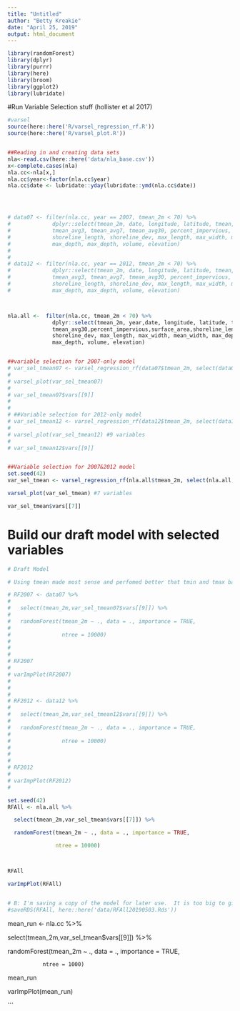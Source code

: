```yaml
---
title: "Untitled"
author: "Betty Kreakie"
date: "April 25, 2019"
output: html_document
---
```



```r

library(randomForest)
library(dplyr)
library(purrr)
library(here)
library(broom)
library(ggplot2)
library(lubridate)
```



#Run Variable Selection stuff (hollister et al 2017)



```r

#varsel
source(here::here('R/varsel_regression_rf.R'))
source(here::here('R/varsel_plot.R'))


##Reading in and creating data sets
nla<-read.csv(here::here('data/nla_base.csv'))
x<-complete.cases(nla)
nla.cc<-nla[x,]
nla.cc$year<-factor(nla.cc$year)
nla.cc$date <- lubridate::yday(lubridate::ymd(nla.cc$date))




# data07 <- filter(nla.cc, year == 2007, tmean_2m < 70) %>%
#             dplyr::select(tmean_2m, date, longitude, latitude, tmean, tmean_dm1,
#             tmean_avg3, tmean_avg7, tmean_avg30, percent_impervious, surface_area,
#             shoreline_length, shoreline_dev, max_length, max_width, mean_width,
#             max_depth, max_depth, volume, elevation)
#             
#             
# data12 <- filter(nla.cc, year == 2012, tmean_2m < 70) %>%
#             dplyr::select(tmean_2m, date, longitude, latitude, tmean, tmean_dm1,
#             tmean_avg3, tmean_avg7, tmean_avg30, percent_impervious, surface_area,
#             shoreline_length, shoreline_dev, max_length, max_width, mean_width,
#             max_depth, max_depth, volume, elevation)



nla.all <-  filter(nla.cc, tmean_2m < 70) %>%
              dplyr::select(tmean_2m, year,date, longitude, latitude, tmean,
              tmean_avg30,percent_impervious,surface_area,shoreline_length,
              shoreline_dev, max_length, max_width, mean_width, max_depth,
              max_depth, volume, elevation)


##variable selection for 2007-only model
# var_sel_tmean07 <- varsel_regression_rf(data07$tmean_2m, select(data07, -tmean_2m), ntree=1000, prog=TRUE, importance=TRUE)
# 
# varsel_plot(var_sel_tmean07) 
# 
# var_sel_tmean07$vars[[9]]
# 
# 
# ##Variable selection for 2012-only model
# var_sel_tmean12 <- varsel_regression_rf(data12$tmean_2m, select(data12, -tmean_2m),                ntree=1000, prog=TRUE,importance=TRUE)
# 
# varsel_plot(var_sel_tmean12) #9 variables
# 
# var_sel_tmean12$vars[[9]]


##Variable selection for 2007&2012 model
set.seed(42)
var_sel_tmean <- varsel_regression_rf(nla.all$tmean_2m, select(nla.all, -tmean_2m),                ntree=1000, prog=TRUE, importance=TRUE)

varsel_plot(var_sel_tmean) #7 variables

var_sel_tmean$vars[[7]]

```



# Build our draft model with selected variables



```r

# Draft Model

# Using tmean made most sense and perfomed better that tmin and tmax based models.

# RF2007 <- data07 %>%
# 
#   select(tmean_2m,var_sel_tmean07$vars[[9]]) %>%
# 
#   randomForest(tmean_2m ~ ., data = ., importance = TRUE, 
# 
#                ntree = 10000)
# 
# 
# 
# RF2007
# 
# varImpPlot(RF2007)
# 
# 
# 
# RF2012 <- data12 %>%
# 
#   select(tmean_2m,var_sel_tmean12$vars[[9]]) %>%
# 
#   randomForest(tmean_2m ~ ., data = ., importance = TRUE, 
# 
#                ntree = 10000)
# 
# 
# 
# RF2012
# 
# varImpPlot(RF2012)
# 

set.seed(42)
RFAll <- nla.all %>%

  select(tmean_2m,var_sel_tmean$vars[[7]]) %>%

  randomForest(tmean_2m ~ ., data = ., importance = TRUE,

               ntree = 10000)



RFAll

varImpPlot(RFAll)


# B: I'm saving a copy of the model for later use.  It is too big to github so i added it to .gitignore
#saveRDS(RFAll, here::here('data/RFAll20190503.Rds'))
```





mean_run <- nla.cc %>%

  select(tmean_2m,var_sel_tmean$vars[[9]]) %>%

  randomForest(tmean_2m ~ ., data = ., importance = TRUE, 

               ntree = 1000)



mean_run

varImpPlot(mean_run)

```





